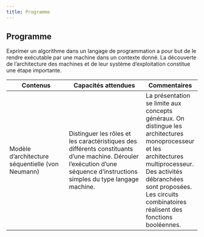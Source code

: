 ```yaml
---
title: Programme
---
```



## Programme

Exprimer un algorithme dans un langage de programmation a pour but de le rendre
exécutable par une machine dans un contexte donné. La découverte de l'architecture des
machines et de leur système d'exploitation constitue une étape importante.

| Contenus | Capacités attendues | Commentaires |
|------- |--------- |------ |
|Modèle d'architecture séquentielle (von Neumann)|Distinguer les rôles et les caractéristiques des différents constituants d'une machine. Dérouler l'exécution d'une séquence d'instructions simples du type langage machine.|La présentation se limite aux concepts généraux. On distingue les architectures monoprocesseur et les architectures multiprocesseur. Des activités débranchées sont proposées. Les circuits combinatoires réalisent des fonctions booléennes.|

